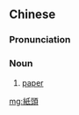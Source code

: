 {{also|纸头}}
==Chinese==
{{zh-forms|s=纸头}}

===Pronunciation===
{{zh-pron
|m=zhǐtóu,tl=y
|w=2tsr deu
|cat=n
}}

===Noun===
{{zh-noun}}

# {{lb|zh|obsolete|Wu}} [[paper]]

[[mg:紙頭]]